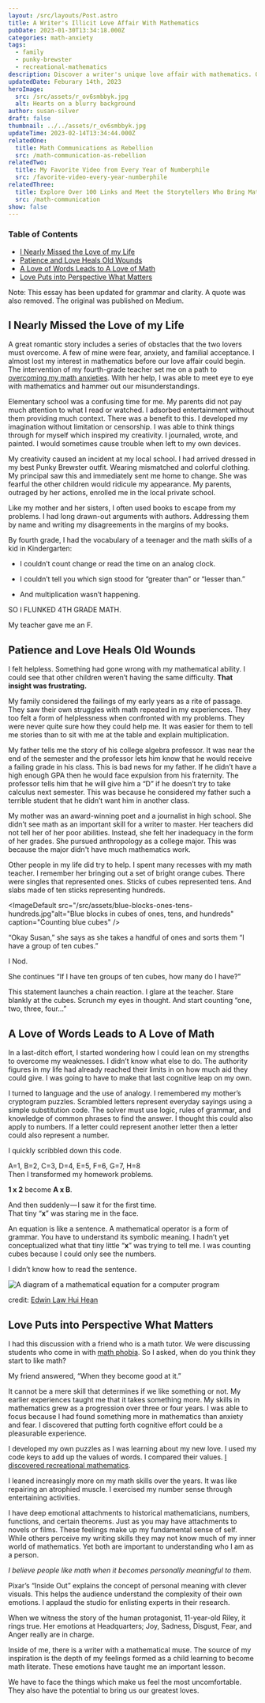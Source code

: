 ```yaml
---
layout: /src/layouts/Post.astro
title: A Writer's Illicit Love Affair With Mathematics
pubDate: 2023-01-30T13:34:18.000Z
categories: math-anxiety
tags:
  - family
  - punky-brewster
  - recreational-mathematics
description: Discover a writer's unique love affair with mathematics. Overcoming struggles with math anxiety, a failing grade and familial pressure, this writer leans on their love of language to find their way to a love of numbers.
updatedDate: Feburary 14th, 2023
heroImage:
  src: /src/assets/r_ov6smbbyk.jpg
  alt: Hearts on a blurry background
author: susan-silver
draft: false
thumbnail: ../../assets/r_ov6smbbyk.jpg
updateTime: 2023-02-14T13:34:44.000Z
relatedOne:
  title: Math Communications as Rebellion
  src: /math-communication-as-rebellion
relatedTwo:
  title: My Favorite Video from Every Year of Numberphile
  src: /favorite-video-every-year-numberphile
relatedThree:
  title: Explore Over 100 Links and Meet the Storytellers Who Bring Mathematics to Life
  src: /math-communication
show: false 
---
```





### Table of Contents

- [I Nearly Missed the Love of my Life](#INearlyMissedtheLoveofmyLife)
- [Patience and Love Heals Old Wounds](#PatienceandLoveHealsOldWounds)
- [A Love of Words Leads to A Love of Math](#ALoveofWordsLeadstoALoveofMath)
- [Love Puts into Perspective What Matters](#LovePutsintoPerspectiveWhatMatters)

Note: This essay has been updated for grammar and clarity. A quote was also removed. The original was published on Medium.



## <a name="INearlyMissedtheLoveofmyLife"></a> I Nearly Missed the Love of my Life

A great romantic story includes a series of obstacles that the two lovers must overcome.
 A few of mine were fear, anxiety, and familial acceptance. I almost lost my interest in mathematics before
  our love affair could begin. The intervention of my fourth-grade teacher set me on a path to 
  [overcoming my math anxieties](https://beautyofmathematics.com/about/). With her help, 
  I was able to meet eye to eye with mathematics and hammer out our misunderstandings.

Elementary school was a confusing time for me. My parents did not pay much attention to what I read or watched.
 I adsorbed entertainment without them providing much context. There was a benefit to this. I developed my imagination without 
 limitation or censorship. I was able to think things through for myself which inspired my creativity. I journaled, wrote, and 
 painted. I would sometimes cause trouble when left to my own devices.


<YouTube id="https://www.youtube.com/watch?v=WZi_-uEwCcs" />

My creativity caused an incident at my local school. I had arrived dressed in my best Punky Brewster outfit.
 Wearing mismatched and colorful clothing. My principal saw this and immediately sent me home to change. 
 She was fearful the other children would ridicule my appearance. My parents, outraged by her actions,
  enrolled me in the local private school.

Like my mother and her sisters, I often used books to escape from my problems. I had long drawn-out arguments with authors. 
Addressing them by name and writing my disagreements in the margins of my books.

By fourth grade, I had the vocabulary of a teenager and the math skills of a kid in Kindergarten:

- I couldn’t count change or read the time on an analog clock.

- I couldn’t tell you which sign stood for “greater than” or “lesser than.”

- And multiplication wasn’t happening.

SO I FLUNKED 4TH GRADE MATH.

My teacher gave me an F.

## <a name="PatienceandLoveHealsOldWounds"></a> Patience and Love Heals Old Wounds

I felt helpless. Something had gone wrong with my mathematical ability. I could see that other children weren’t having
 the same difficulty. **That insight was frustrating.**

My family considered the failings of my early years as a rite of passage. They saw their own struggles with 
math repeated in my experiences. They too felt a form of helplessness when confronted with my problems. They were 
never quite sure how they could help me. It was easier for them to tell me stories than to sit with me at the table 
and explain multiplication.

My father tells me the story of his college algebra professor. It was near the end of the semester and the professor lets 
him know that he would receive a failing grade in his class. This is bad news for my father. If he didn’t have a high enough 
GPA then he would face expulsion from his fraternity. The professor tells him that he will give him a “D” if he doesn’t try to
 take calculus next semester. This was because he considered my father such a terrible student that he didn’t want him in another class.

My mother was an award-winning poet and a journalist in high school. She didn’t see math as an important skill for a writer to master.
 Her teachers did not tell her of her poor abilities. Instead, she felt her inadequacy in the form of her grades. She pursued 
 anthropology as a college major. This was because the major didn't have much mathematics work.

Other people in my life did try to help. I spent many recesses with my math teacher. I remember her bringing out a set of bright 
orange cubes. There were singles that represented ones. Sticks of cubes represented tens. And slabs made of ten sticks representing 
hundreds.


<ImageDefault src="/src/assets/blue-blocks-ones-tens-hundreds.jpg"alt="Blue blocks in cubes of ones, tens, and hundreds" caption="Counting blue cubes" />




“Okay Susan,” she says as she takes a handful of ones and sorts them “I have a group of ten cubes.”

I Nod.

She continues “If I have ten groups of ten cubes, how many do I have?”

This statement launches a chain reaction. I glare at the teacher. Stare blankly at the cubes. Scrunch my eyes in thought. And start counting “one, two, three, four…”

## <a name="ALoveofWordsLeadstoALoveofMath"></a> A Love of Words Leads to A Love of Math

In a last-ditch effort, I started wondering how I could lean on my strengths to overcome my weaknesses. I didn’t know what else to do. The authority figures in my life had already reached their limits in on how much aid they could give. I was going to have to make that last cognitive leap on my own.

I turned to language and the use of analogy. I remembered my mother’s cryptogram puzzles. Scrambled letters represent everyday sayings using a simple substitution code. The solver must use logic, rules of grammar, and knowledge of common phrases to find the answer. I thought this could also apply to numbers. If a letter could represent another letter then a letter could also represent a number.

I quickly scribbled down this code.

A=1, B=2, C=3, D=4, E=5, F=6, G=7, H=8  
Then I transformed my homework problems.

**1 x 2** become **A x B**.

And then suddenly — I saw it for the first time.  
That tiny “**x**” was staring me in the face.

An equation is like a sentence. A mathematical operator is a form of grammar. You have to understand its symbolic meaning. I hadn’t yet conceptualized what that tiny little “**x**” was trying to tell me. I was counting cubes because I could only see the numbers.


<RegBlockquote> I didn’t know how to read the sentence.</RegBlockquote>



<Image src={equation} alt="A diagram of a mathematical equation for a computer program" format="avif" quality="mid"/>

credit: [Edwin Law Hui Hean](https://www.mmu.edu.my/foe/internal-login/)

## <a name="LovePutsintoPerspectiveWhatMatters"></a> Love Puts into Perspective What Matters

I had this discussion with a friend who is a math tutor. We were discussing students who come in with 
[math phobia](https://beautyofmathematics.com/what-math-anxiety-feels-like/). So I asked, when do you think
 they start to like math?

My friend answered, “When they become good at it.”

It cannot be a mere skill that determines if we like something or not. My earlier experiences taught me that
 it takes something more. My skills in mathematics grew as a progression over three or four years. I was able to 
 focus because I had found something more in mathematics than anxiety and fear. I discovered that putting forth 
 cognitive effort could be a pleasurable experience.


<ImageAlign src="/src/assets/math-games-substitution-code-inequalities-500x408.jpeg" alt="Drawing of a cat and dog where letters have been turned into digits and added comparing the value of each word" caption="Adding the value of words" flex="justify-center" align="caption-center" />



I developed my own puzzles as I was learning about my new love. I used my code keys to add up the values of words. 
I compared their values. [I discovered recreational mathematics](https://www.npr.org/2014/04/12/302166509/martin-gardner-a-genius-of-recreational-mathematics).

I leaned increasingly more on my math skills over the years. It was like repairing an atrophied muscle. I exercised 
my number sense through entertaining activities.

I have deep emotional attachments to historical mathematicians, numbers, functions, and certain theorems. Just as you may 
have attachments to novels or films. These feelings make up my fundamental sense of self. While others perceive my writing 
skills they may not know much of my inner world of mathematics. Yet both are important to understanding who I am as a person.

_I believe people like math when it becomes personally meaningful to them._

<YouTube id="https://www.youtube.com/watch?v=AXGhfYVAOKE" />

Pixar’s “Inside Out” explains the concept of personal meaning with clever visuals. This helps the audience understand 
the complexity of their own emotions. I applaud the studio for enlisting experts in their research.

When we witness the story of the human protagonist, 11-year-old Riley, it rings true. Her emotions at Headquarters; 
Joy, Sadness, Disgust, Fear, and Anger really are in charge.

Inside of me, there is a writer with a mathematical muse. The source of my inspiration is the depth of my feelings
 formed as a child learning to become math literate. These emotions have taught me an important lesson.

<RegBlockquote cite=""> 
We have to face the things which make us feel the most uncomfortable. They also have the potential to bring us our greatest loves.
</RegBlockquote>




